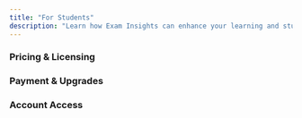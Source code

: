 ```yaml
---
title: "For Students"
description: "Learn how Exam Insights can enhance your learning and study process."
---
```


### Pricing & Licensing

<AccordionGroup>
  <Accordion title="Does the price per seat provide access to all subjects?" icon="tag">

  </Accordion>

  <Accordion title="What is included in a Single Department License?" icon="file">

  </Accordion>

  <Accordion title="Is GST included in the pricing?" icon="money-bill">

  </Accordion>

  <Accordion title="What’s the benefit of an All-Subjects License?" icon="books">

  </Accordion>
</AccordionGroup>

### Payment & Upgrades

<AccordionGroup>
  <Accordion title="Can schools pay for upgrades using a purchase order?" icon="building-columns">

  </Accordion>
</AccordionGroup>

### Account Access

<AccordionGroup>
  <Accordion title="How is account access provided?" icon="key">

  </Accordion>
</AccordionGroup>

###